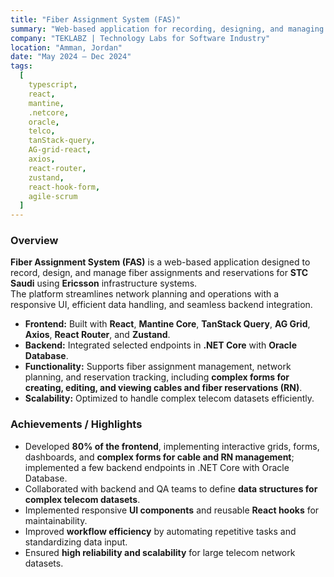 ```yaml
---
title: "Fiber Assignment System (FAS)"
summary: "Web-based application for recording, designing, and managing fiber assignments/reservations for STC Saudi via Ericsson."
company: "TEKLABZ | Technology Labs for Software Industry"
location: "Amman, Jordan"
date: "May 2024 – Dec 2024"
tags:
  [
    typescript,
    react,
    mantine,
    .netcore,
    oracle,
    telco,
    tanStack-query,
    AG-grid-react,
    axios,
    react-router,
    zustand,
    react-hook-form,
    agile-scrum
  ]
---
```


### Overview

**Fiber Assignment System (FAS)** is a web-based application designed to record, design, and manage fiber assignments and reservations for **STC Saudi** using **Ericsson** infrastructure systems.  
The platform streamlines network planning and operations with a responsive UI, efficient data handling, and seamless backend integration.

- **Frontend:** Built with **React**, **Mantine Core**, **TanStack Query**, **AG Grid**, **Axios**, **React Router**, and **Zustand**.
- **Backend:** Integrated selected endpoints in **.NET Core** with **Oracle Database**.
- **Functionality:** Supports fiber assignment management, network planning, and reservation tracking, including **complex forms for creating, editing, and viewing cables and fiber reservations (RN)**.
- **Scalability:** Optimized to handle complex telecom datasets efficiently.

### Achievements / Highlights

- Developed **80% of the frontend**, implementing interactive grids, forms, dashboards, and **complex forms for cable and RN management**; implemented a few backend endpoints in .NET Core with Oracle Database.
- Collaborated with backend and QA teams to define **data structures for complex telecom datasets**.
- Implemented responsive **UI components** and reusable **React hooks** for maintainability.
- Improved **workflow efficiency** by automating repetitive tasks and standardizing data input.
- Ensured **high reliability and scalability** for large telecom network datasets.
